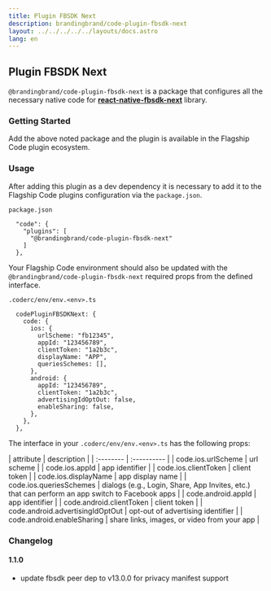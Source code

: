 ```yaml
---
title: Plugin FBSDK Next
description: brandingbrand/code-plugin-fbsdk-next
layout: ../../../../../layouts/docs.astro
lang: en
---
```



## Plugin FBSDK Next

`@brandingbrand/code-plugin-fbsdk-next` is a package that configures all the necessary native code for [**react-native-fbsdk-next**](https://github.com/thebergamo/react-native-fbsdk-next) library.

### Getting Started

<div class="flex w-full my-6">
  <CodeCopy args="yarn add -D @brandingbrand/code-plugin-fbsdk-next && yarn add react-native-fbsdk-next" />
</div>

Add the above noted package and the plugin is available in the Flagship Code plugin ecosystem.

### Usage

After adding this plugin as a dev dependency it is necessary to add it to the Flagship Code plugins configuration via the `package.json`.

`package.json`

```
  "code": {
    "plugins": [
      "@brandingbrand/code-plugin-fbsdk-next"
    ]
  },
```

Your Flagship Code environment should also be updated with the `@brandingbrand/code-plugin-fbsdk-next` required props from the defined interface.

`.coderc/env/env.<env>.ts`

```
  codePluginFBSDKNext: {
    code: {
      ios: {
        urlScheme: "fb12345",
        appId: "123456789",
        clientToken: "1a2b3c",
        displayName: "APP",
        queriesSchemes: [],
      },
      android: {
        appId: "123456789",
        clientToken: "1a2b3c",
        advertisingIdOptOut: false,
        enableSharing: false,
      },
    },
  },
```

The interface in your `.coderc/env/env.<env>.ts` has the following props:

<div class="my-4 overflow-scroll">
| attribute                          | description                                                                                     |
| :--------                          | :----------                                                                                     |
| code.ios.urlScheme               | url scheme                                                                                      |
| code.ios.appId                   | app identifier                                                                                  |
| code.ios.clientToken             | client token                                                                                    |
| code.ios.displayName             | app display name                                                                                |
| code.ios.queriesSchemes          | dialogs (e.g., Login, Share, App Invites, etc.) that can perform an app switch to Facebook apps |
| code.android.appId               | app identifier                                                                                  |
| code.android.clientToken         | client token                                                                                    |
| code.android.advertisingIdOptOut | opt-out of advertising identifier                                                               |
| code.android.enableSharing       | share links, images, or video from your app                                                     |
</div>

### Changelog

#### 1.1.0

* update fbsdk peer dep to v13.0.0 for privacy manifest support
